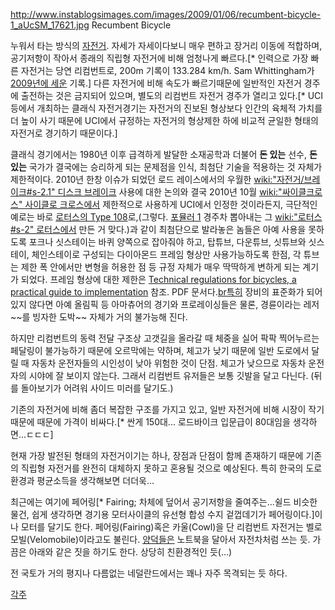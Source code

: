 http://www.instablogsimages.com/images/2009/01/06/recumbent-bicycle-1_aUcSM_17621.jpg
Recumbent Bicycle

누워서 타는 방식의 [[자전거]]. 자세가 자세이다보니 매우 편하고 장거리 이동에 적합하며, 공기저항이 작아서 종래의 직립형 자전거에 비해 엄청나게 빠르다.[* 인력으로 가장 빠른 자전거는 당연 리컴번트로, 200m 기록이 133.284 km/h. Sam Whittingham가 [http://www.ihpva.org/hpvarec3.htm#nom01 2009년에 세운] 기록.] 다른 자전거에 비해 속도가 빠르기때문에 일반적인 자전거 경주에 출전하는 것은 금지되어 있으며, 별도의 리컴번트 자전거 경주가 열리고 있다.[* UCI 등에서 개최하는 클래식 자전거경기는 자전거의 진보된 형상보다 인간의 육체적 가치를 더 높이 사기 때문에 UCI에서 규정하는 자전거의 형상제한 하에 비교적 균일한 형태의 자전거로 경기하기 때문이다.] 

클래식 경기에서는 1980년 이후 급격하게 발달한 소재공학과 더불어 '''돈 있는''' 선수, '''돈 있는''' 국가가 결국에는 승리하게 되는 문제점을 인식, 최첨단 기술을 적용하는 것 자체가 제한적이다. 2010년 한창 이슈가 되었던 로드 레이스에서의 우월한 [[wiki:"자전거/브레이크#s-2.1" 디스크 브레이크]] 사용에 대한 논의와 결국 2010년 10월 [[wiki:"싸이클크로스" 사이클로 크로스]]에서 제한적으로 사용하게 UCI에서 인정한 것이라든지, 극단적인 예로는 바로 [http://www.sportstri.com/zbxe/?mid=datab&document_srl=3745&sort_index=readed_count&order_type=desc 로터스의 Type 108]로,(그렇다. [[포뮬러 1]] 경주차 뽑아내는 그 [[wiki:"로터스#s-2" 로터스]]에서 만든 거 맞다.)과 같이 최첨단으로 발라놓은 놈들은 아예 사용을 못하도록 포크나 싯스테이는 바퀴 양쪽으로 잡아줘야 하고, 탑튜브, 다운튜브, 싯튜브와 싯스테이, 체인스테이로 구성되는 다이아몬드 프레임 형상만 사용가능하도록 한점, 각 튜브는 제한 폭 안에서만 변형을 허용한 점 등 규정 자체가 매우 딱딱하게 변하게 되는 계기가 되었다. 프레임 형상에 대한 제한은 [http://www.uci.ch/includes/asp/getTarget.asp?type=FILE&id=NTI0MDY Technical regulations for bicycles, a practical guide to implementation] 참조. PDF 문서다.[[br]]특히 장비의 표준화가 되어있지 않다면 아예 올림픽 등 아마츄어의 경기와 프로레이싱들은 물론, 경륜이라는 레저~~를 빙자한 도박~~ 자체가 거의 불가능해 진다.

하지만 리컴번트의 동력 전달 구조상 고갯길을 올라갈 때 체중을 실어 팍팍 찍어누르는 페달링이 불가능하기 때문에 오르막에는 약하며, 체고가 낮기 때문에 일반 도로에서 달릴 때 자동차 운전자들의 시인성이 낮아 위험한 것이 단점. 체고가 낮으므로 자동차 운전자의 시야에 잘 보이지 않는다. 그래서 리컴번트 유저들은 보통 깃발을 달고 다닌다. (뒤를 돌아보기가 어려워 사이드 미러를 달기도.)

기존의 자전거에 비해 좀더 복잡한 구조를 가지고 있고, 일반 자전거에 비해 시장이 작기 때문에 때문에 가격이 비싸다.[* 싼게 150대... 로드바이크 입문급이 80대임을 생각하면...ㄷㄷㄷ]

현재 가장 발전된 형태의 자전거이기는 하나, 장점과 단점이 함께 존재하기 때문에 기존의 직립형 자전거를 완전히 대체하지 못하고 혼용될 것으로 예상된다. 특히 한국의 도로환경과 평균소득을 생각해보면 더더욱...

최근에는 여기에 페어링[* Fairing; 차체에 덮어서 공기저항을 줄여주는...쉴드 비슷한 물건, 쉽게 생각하면 경기용 모터사이클의 유선형 합성 수지 겉껍데기가 페어링이다.]이나 모터를 달기도 한다. 페어링(Fairing)혹은 카울(Cowl)을 단 리컴번트 자전거는 벨로모빌(Velomobile)이라고도 불린다. [[양덕]]들은 노트북을 달아서 자전차처럼 쓰는 듯. 가끔은 아래와 같은 짓을 하기도 한다. 상당히 친환경적인 듯(…)

전 국토가 거의 평지나 다름없는 네덜란드에서는 꽤나 자주 목격되는 듯 하다.

{{{#!html
<center><iframe width="560" height="315" src="http://www.youtube.com/embed/zEeFR7Piaxw" frameborder="0" allowfullscreen></iframe><br>
<b>물만 넣어주면 가는 자동차.avi</b></center>
}}}


[[각주]]
